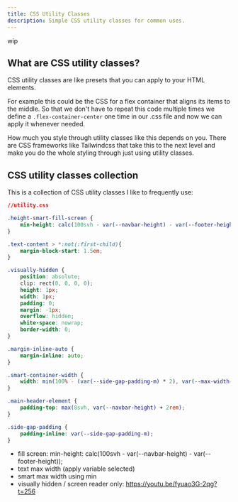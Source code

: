 ```yaml
---
title: CSS Utility Classes
description: Simple CSS utility classes for common uses.
---
```


wip

## What are CSS utility classes?

CSS utility classes are like presets that you can apply to your HTML elements.

For example this could be the CSS for a flex container that aligns its items to the middle. So that we don't have to repeat this code multiple times we define a `.flex-container-center` one time in our .css file and now we can apply it whenever needed.

<Aside>How much you style through utility classes like this depends on you. There are CSS frameworks like Tailwindcss that take this to the next level and make you do the whole styling through just using utility classes.</Aside>

## CSS utility classes collection

This is a collection of CSS utility classes I like to frequently use:

```css
//utility.css

.height-smart-fill-screen {
    min-height: calc(100svh - var(--navbar-height) - var(--footer-height));
}

.text-content > *:not(:first-child){
    margin-block-start: 1.5em;
}

.visually-hidden {
    position: absolute;
	clip: rect(0, 0, 0, 0);
	height: 1px;
	width: 1px;
	padding: 0;
	margin: -1px;
	overflow: hidden;
	white-space: nowrap;
	border-width: 0;
}

.margin-inline-auto {
    margin-inline: auto;
}

.smart-container-width {
    width: min(100% - (var(--side-gap-padding-m) * 2), var(--max-width-smart-container));
}

.main-header-element {
    padding-top: max(8svh, var(--navbar-height) + 2rem);
}

.side-gap-padding {
    padding-inline: var(--side-gap-padding-m);
}

```

- fill screen: min-height: calc(100svh - var(--navbar-height) - var(--footer-height));
- text max width (apply variable selected)
- smart max width using min
- visually hidden / screen reader only: https://youtu.be/fyuao3G-2qg?t=256